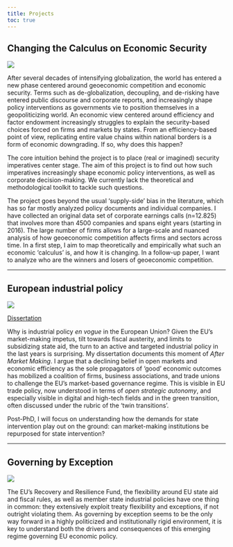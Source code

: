```yaml
---
title: Projects
toc: true
---
```


## Changing the Calculus on Economic Security

![](security.jpg)

After several decades of intensifying globalization, the world has entered a new phase centered around geoeconomic competition and economic security. Terms such as de-globalization, decoupling, and de-risking have entered public discourse and corporate reports, and increasingly shape policy interventions as governments vie to position themselves in a geopoliticizing world. An economic view centered around efficiency and factor endowment increasingly struggles to explain the security-based choices forced on firms and markets by states. From an efficiency-based point of view, replicating entire value chains within national borders is a form of economic downgrading. If so, why does this happen?

The core intuition behind the project is to place (real or imagined) security imperatives center stage. The aim of this project is to find out how such imperatives increasingly shape economic policy interventions, as well as corporate decision-making. We currently lack the theoretical and methodological toolkit to tackle such questions. 

The project goes beyond the usual 'supply-side' bias in the literature, which has so far mostly analyzed policy documents and individual companies. I have collected an original data set of corporate earnings calls (n=12.825) that involves more than 4500 companies and spans eight years (starting in 2016). The large number of firms allows for a large-scale and nuanced analysis of how geoeconomic competition affects firms and sectors across time. In a first step, I aim to map theoretically and empirically what such an economic 'calculus' is, and how it is changing. In a follow-up paper, I want to analyze who are the winners and losers of geoeconomic competition.

------------------------------------------------------------------------

## European industrial policy

![](ip.png)

<a href="https://arxiv.org/abs/2210.07278" target="_blank">Dissertation</a>

Why is industrial policy *en vogue* in the European Union? Given the EU's market-making impetus, tilt towards fiscal austerity, and limits to subsidizing state aid, the turn to an active and targeted industrial policy in the last years is surprising. My dissertation documents this moment of *After Market Making*. I argue that a declining belief in open markets and economic efficiency as the sole propagators of 'good' economic outcomes has mobilized a coalition of firms, business associations, and trade unions to challenge the EU's market-based governance regime. This is visible in EU trade policy, now understood in terms of *open strategic autonomy*, and especially visible in digital and high-tech fields and in the green transition, often discussed under the rubric of the 'twin transitions'.

Post-PhD, I will focus on understanding how the demands for state intervention play out on the ground: can market-making institutions be repurposed for state intervention?

------------------------------------------------------------------------

## Governing by Exception

![](sa.png)

The EU's Recovery and Resilience Fund, the flexibility around EU state aid and fiscal rules, as well as member state industrial policies have one thing in common: they extensively exploit treaty flexibility and exceptions, if not outright violating them. As governing by exception seems to be the only way forward in a highly politicized and institutionally rigid environment, it is key to understand both the drivers and consequences of this emerging regime governing EU economic policy.